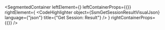 
<SegmentedContainer
  leftElement={<SsmGetSessionResultDesc />}
  leftContainerProps={{}}
  rightElement={
    <CodeHighlighter
      object={SsmGetSessionResultVisualJson}
      language={"json"}
      title={"Get Session: Result"}
    />
  }
  rightContainerProps={{}}
/>
